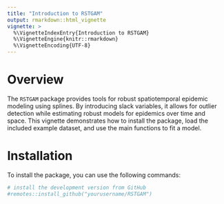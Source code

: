 ---
title: "Introduction to RSTGAM"
output: rmarkdown::html_vignette
vignette: >
  %\VignetteIndexEntry{Introduction to RSTGAM}
  %\VignetteEngine{knitr::rmarkdown}
  %\VignetteEncoding{UTF-8}
---

# Overview

The `RSTGAM` package provides tools for robust spatiotemporal epidemic modeling using splines. By introducing slack variables, it allows for outlier detection while estimating robust models for epidemics over time and space. This vignette demonstrates how to install the package, load the included example dataset, and use the main functions to fit a model.

# Installation

To install the package, you can use the following commands:

```{r}
# install the development version from GitHub
#remotes::install_github("yourusername/RSTGAM")
```